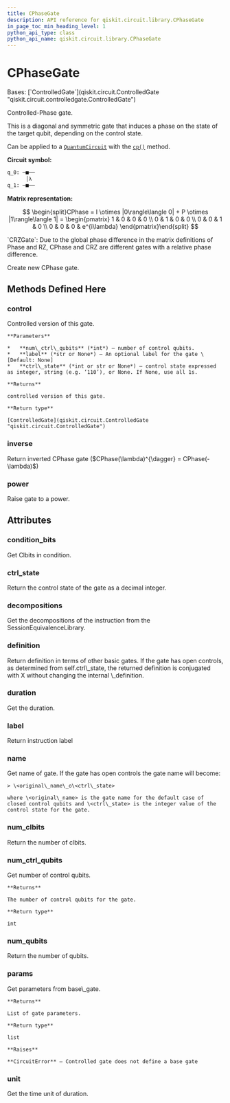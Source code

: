 ```yaml
---
title: CPhaseGate
description: API reference for qiskit.circuit.library.CPhaseGate
in_page_toc_min_heading_level: 1
python_api_type: class
python_api_name: qiskit.circuit.library.CPhaseGate
---
```


# CPhaseGate

<Class id="qiskit.circuit.library.CPhaseGate" github="https://github.com/qiskit/qiskit/tree/stable/0.24/qiskit/circuit/library/standard_gates/p.py" signature="CPhaseGate(theta, label=None, ctrl_state=None)">
  Bases: [`ControlledGate`](qiskit.circuit.ControlledGate "qiskit.circuit.controlledgate.ControlledGate")

  Controlled-Phase gate.

  This is a diagonal and symmetric gate that induces a phase on the state of the target qubit, depending on the control state.

  Can be applied to a [`QuantumCircuit`](qiskit.circuit.QuantumCircuit "qiskit.circuit.QuantumCircuit") with the [`cp()`](qiskit.circuit.QuantumCircuit#cp "qiskit.circuit.QuantumCircuit.cp") method.

  **Circuit symbol:**

  ```python
  q_0: ─■──
        │λ
  q_1: ─■──
  ```

  **Matrix representation:**

$$
\begin{split}CPhase =
I \otimes |0\rangle\langle 0| + P \otimes |1\rangle\langle 1| =
\begin{pmatrix}
1 & 0 & 0 & 0 \\
0 & 1 & 0 & 0 \\
0 & 0 & 1 & 0 \\
0 & 0 & 0 & e^{i\lambda}
\end{pmatrix}\end{split}
$$

  <Admonition title="See also" type="note">
    `CRZGate`: Due to the global phase difference in the matrix definitions of Phase and RZ, CPhase and CRZ are different gates with a relative phase difference.
  </Admonition>

  Create new CPhase gate.

  ## Methods Defined Here

  <span id="qiskit-circuit-library-cphasegate-control" />

  ### control

  <Function id="qiskit.circuit.library.CPhaseGate.control" name="control" signature="CPhaseGate.control(num_ctrl_qubits=1, label=None, ctrl_state=None)">
    Controlled version of this gate.

    **Parameters**

    *   **num\_ctrl\_qubits** (*int*) – number of control qubits.
    *   **label** (*str or None*) – An optional label for the gate \[Default: None]
    *   **ctrl\_state** (*int or str or None*) – control state expressed as integer, string (e.g. ‘110’), or None. If None, use all 1s.

    **Returns**

    controlled version of this gate.

    **Return type**

    [ControlledGate](qiskit.circuit.ControlledGate "qiskit.circuit.ControlledGate")
  </Function>

  <span id="qiskit-circuit-library-cphasegate-inverse" />

  ### inverse

  <Function id="qiskit.circuit.library.CPhaseGate.inverse" name="inverse" signature="CPhaseGate.inverse()">
    Return inverted CPhase gate ($CPhase(\lambda)^{\dagger} = CPhase(-\lambda)$)
  </Function>

  <span id="qiskit-circuit-library-cphasegate-power" />

  ### power

  <Function id="qiskit.circuit.library.CPhaseGate.power" name="power" signature="CPhaseGate.power(exponent)">
    Raise gate to a power.
  </Function>

  ## Attributes

  ### condition\_bits

  <Attribute id="qiskit.circuit.library.CPhaseGate.condition_bits" name="condition_bits">
    Get Clbits in condition.
  </Attribute>

  ### ctrl\_state

  <Attribute id="qiskit.circuit.library.CPhaseGate.ctrl_state" name="ctrl_state">
    Return the control state of the gate as a decimal integer.
  </Attribute>

  ### decompositions

  <Attribute id="qiskit.circuit.library.CPhaseGate.decompositions" name="decompositions">
    Get the decompositions of the instruction from the SessionEquivalenceLibrary.
  </Attribute>

  ### definition

  <Attribute id="qiskit.circuit.library.CPhaseGate.definition" name="definition">
    Return definition in terms of other basic gates. If the gate has open controls, as determined from self.ctrl\_state, the returned definition is conjugated with X without changing the internal \_definition.
  </Attribute>

  ### duration

  <Attribute id="qiskit.circuit.library.CPhaseGate.duration" name="duration">
    Get the duration.
  </Attribute>

  ### label

  <Attribute id="qiskit.circuit.library.CPhaseGate.label" name="label">
    Return instruction label
  </Attribute>

  ### name

  <Attribute id="qiskit.circuit.library.CPhaseGate.name" name="name">
    Get name of gate. If the gate has open controls the gate name will become:

    > \<original\_name\_o\<ctrl\_state>

    where \<original\_name> is the gate name for the default case of closed control qubits and \<ctrl\_state> is the integer value of the control state for the gate.
  </Attribute>

  ### num\_clbits

  <Attribute id="qiskit.circuit.library.CPhaseGate.num_clbits" name="num_clbits">
    Return the number of clbits.
  </Attribute>

  ### num\_ctrl\_qubits

  <Attribute id="qiskit.circuit.library.CPhaseGate.num_ctrl_qubits" name="num_ctrl_qubits">
    Get number of control qubits.

    **Returns**

    The number of control qubits for the gate.

    **Return type**

    int
  </Attribute>

  ### num\_qubits

  <Attribute id="qiskit.circuit.library.CPhaseGate.num_qubits" name="num_qubits">
    Return the number of qubits.
  </Attribute>

  ### params

  <Attribute id="qiskit.circuit.library.CPhaseGate.params" name="params">
    Get parameters from base\_gate.

    **Returns**

    List of gate parameters.

    **Return type**

    list

    **Raises**

    **CircuitError** – Controlled gate does not define a base gate
  </Attribute>

  ### unit

  <Attribute id="qiskit.circuit.library.CPhaseGate.unit" name="unit">
    Get the time unit of duration.
  </Attribute>
</Class>

